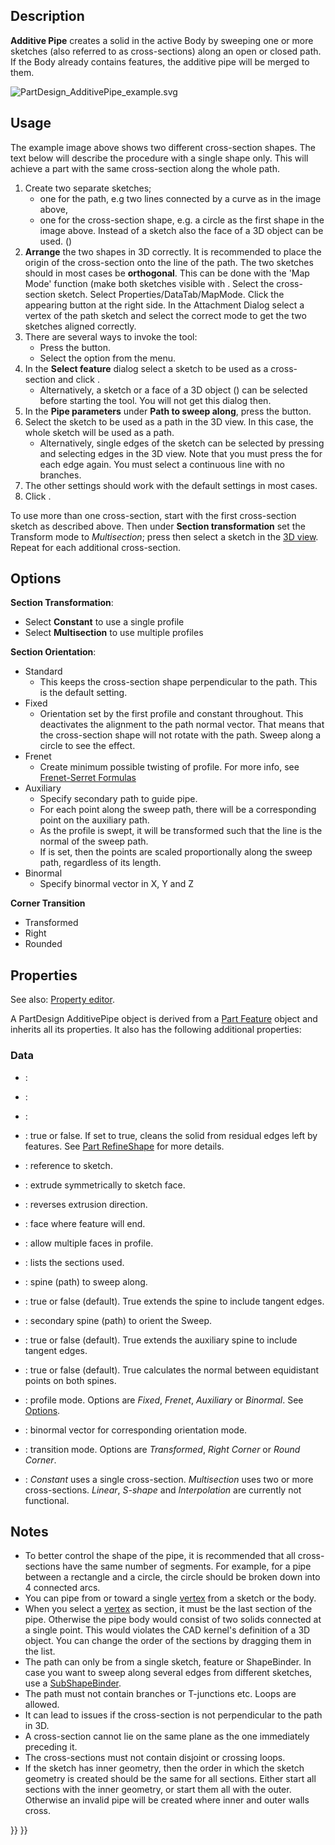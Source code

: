 <languages/>
<translate>

<!--T:13-->
{{Docnav
|[[PartDesign_AdditiveLoft|Additive loft]]
|[[PartDesign_AdditiveHelix|Additive helix]]
|[[PartDesign_Workbench|PartDesign]]
|IconL=PartDesign_AdditiveLoft.svg
|IconR=PartDesign_AdditiveHelix.svg
|IconC=Workbench_PartDesign.svg
}}

<!--T:1-->
{{GuiCommand
|Name=PartDesign AdditivePipe
|MenuLocation=Part Design → Create an additive feature → Additive pipe
|Workbenches=[[PartDesign_Workbench|PartDesign]]
|Version=0.17
|SeeAlso=[[PartDesign_AdditiveLoft|PartDesign AdditiveLoft]], [[PartDesign_SubtractivePipe|PartDesign SubtractivePipe]]
}}

==Description== <!--T:2-->

<!--T:3-->
'''Additive Pipe''' creates a solid in the active Body by sweeping one or more sketches (also referred to as cross-sections) along an open or closed path. If the Body already contains features, the additive pipe will be merged to them.

</translate>
[[File:PartDesign AdditivePipe example.svg|none]]
<translate>
<!--T:5-->
{{Caption|On the left: cross-sections (A) and (B) to be swept along path (C); resulting Additive pipe on the right.}}

==Usage== <!--T:18--> 

<!--T:6-->
The example image above shows two different cross-section shapes. The text below will describe the procedure with a single shape only. This will achieve a part with the same cross-section along the whole path.

<!--T:7-->
# Create two separate sketches;
#* one for the path, e.g two lines connected by a curve as in the image above,
#* one for the cross-section shape, e.g. a circle as the first shape in the image above. Instead of a sketch also the face of a 3D object can be used. ({{Version|0.20}})
# '''Arrange''' the two shapes in 3D correctly. It is recommended to place the origin of the cross-section onto the line of the path. The two sketches should in most cases be '''orthogonal'''. This can be done with the 'Map Mode' function (make both sketches visible with {{KEY|Space}}. Select the cross-section sketch. Select Properties/DataTab/MapMode. Click the appearing {{Button|...}} button at the right side. In the Attachment Dialog select a vertex of the path sketch and select the correct mode to get the two sketches aligned correctly. 
# There are several ways to invoke the tool:
#* Press the {{Button|[[Image:PartDesign_AdditivePipe.svg|16px]] [[PartDesign_AdditivePipe|Additive pipe]]}} button.
#* Select the {{MenuCommand|PartDesign → Create an additive feature → [[Image:PartDesign_AdditivePipe.svg|16px]] Additive pipe}} option from the menu.
# In the '''Select feature''' dialog select a sketch to be used as a cross-section and click {{Button|OK}}.
#* Alternatively, a sketch or a face of a 3D object ({{Version|0.20}}) can be selected before starting the tool. You will not get this dialog then.
# In the '''Pipe parameters''' under '''Path to sweep along''', press the {{Button|Object}} button.
# Select the sketch to be used as a path in the 3D view. In this case, the whole sketch will be used as a path.
#* Alternatively, single edges of the sketch can be selected by pressing {{Button|Add Edge}} and selecting edges in the 3D view. Note that you must press the {{Button|Add Edge}} for each edge again. You must select a continuous line with no branches.
# The other settings should work with the default settings in most cases.
# Click {{Button|OK}}.

<!--T:17-->
To use more than one cross-section, start with the first cross-section sketch as described above. Then under '''Section transformation''' set the Transform mode to ''Multisection''; press {{Button|Add Section}} then select a sketch in the [[3D view]]. Repeat for each additional cross-section.

==Options== <!--T:19--> 

<!--T:8-->
'''Section Transformation''': 
* Select '''Constant''' to use a single profile
* Select '''Multisection''' to use multiple profiles
'''Section Orientation''':
* Standard
** This keeps the cross-section shape perpendicular to the path. This is the default setting.
* Fixed
** Orientation set by the first profile and constant throughout. This deactivates the alignment to the path normal vector. That means that the cross-section shape will not rotate with the path. Sweep along a circle to see the effect.
* Frenet
** Create minimum possible twisting of profile. For more info, see [https://en.wikipedia.org/wiki/Frenet%E2%80%93Serret_formulas Frenet-Serret Formulas]
* Auxiliary
** Specify secondary path to guide pipe.
** For each point {{Emphasis|P}} along the sweep path, there will be a corresponding point {{Emphasis|Q}} on the auxiliary path.
** As the profile is swept, it will be transformed such that the {{Emphasis|PQ}} line is the normal of the sweep path.
** If {{Emphasis|Curvelinear equivalence}} is set, then the {{Emphasis|Q}} points are scaled proportionally along the sweep path, regardless of its length.
* Binormal
** Specify binormal vector in X, Y and Z
'''Corner Transition'''
* Transformed
* Right
* Rounded

==Properties== <!--T:9-->

<!--T:21-->
See also: [[Property_editor|Property editor]].

<!--T:22-->
A PartDesign AdditivePipe object is derived from a [[Part_Feature|Part Feature]] object and inherits all its properties. It also has the following additional properties:

===Data=== <!--T:23-->

<!--T:24-->
{{TitleProperty|Base}}

<!--T:25-->
* {{PropertyData|Add Sub Shape|PartShape|Hidden}}: 
* {{PropertyData|Base Feature|Link|Hidden}}: 
* {{PropertyData|_Body|LinkHidden|Hidden}}: 

<!--T:26-->
{{TitleProperty|Part Design}}

<!--T:27-->
* {{PropertyData|Refine}}: true or false. If set to true, cleans the solid from residual edges left by features. See [[Part RefineShape|Part RefineShape]] for more details.

<!--T:28-->
{{TitleProperty|Sketch Based}}

<!--T:29-->
* {{PropertyData|Profile|LinkSub}}: reference to sketch.
* {{PropertyData|Midplane|Bool}}: extrude symmetrically to sketch face.
* {{PropertyData|Reversed|Bool}}: reverses extrusion direction.
* {{PropertyData|Up To Face|LinkSub}}: face where feature will end.
* {{PropertyData|Allow Multi Face|Bool}}: allow multiple faces in profile.

<!--T:30-->
{{TitleProperty|Sweep}}

<!--T:31-->
* {{PropertyData|Sections|LinkSubList}}: lists the sections used.
* {{PropertyData|Spine|LinkSub}}: spine (path) to sweep along.
* {{PropertyData|Spine Tangent|Bool}}: true or false (default). True extends the spine to include tangent edges.
* {{PropertyData|Auxiliary Spine|LinkSub|Hidden}}: secondary spine (path) to orient the Sweep.
* {{PropertyData|Auxiliary Spine Tangent|Bool}}: true or false (default). True extends the auxiliary spine to include tangent edges.
* {{PropertyData|Auxiliary Curvelinear|Bool}}: true or false (default). True calculates the normal between equidistant points on both spines.
* {{PropertyData|Mode|Enumeration}}: profile mode. Options are ''Fixed'', ''Frenet'', ''Auxiliary'' or ''Binormal''. See [[#Options|Options]].
* {{PropertyData|Binormal|Vector}}: binormal vector for corresponding orientation mode.
* {{PropertyData|Transition|Enumeration}}: transition mode. Options are ''Transformed'', ''Right Corner'' or ''Round Corner''.
* {{PropertyData|Transformation|Enumeration}}: ''Constant'' uses a single cross-section. ''Multisection'' uses two or more cross-sections. ''Linear'', ''S-shape'' and ''Interpolation'' are currently not functional.

==Notes== <!--T:20-->

<!--T:12-->
* To better control the shape of the pipe, it is recommended that all cross-sections have the same number of segments. For example, for a pipe between a rectangle and a circle, the circle should be broken down into 4 connected arcs.
* You can pipe from or toward a single [[Glossary#V|vertex]] from a sketch or the body. {{Version|0.20}}
* When you select a [[Glossary#V|vertex]] as section, it must be the last section of the pipe. Otherwise the pipe body would consist of two solids connected at a single point. This would violates the CAD kernel's definition of a 3D object. You can change the order of the sections by dragging them in the list.
* The path can only be from a single sketch, feature or ShapeBinder. In case you want to sweep along several edges from different sketches, use a [[PartDesign_SubShapeBinder|SubShapeBinder]].
* The path must not contain branches or T-junctions etc. Loops are allowed.
* It can lead to issues if the cross-section is not perpendicular to the path in 3D.
* A cross-section cannot lie on the same plane as the one immediately preceding it.
* The cross-sections must not contain disjoint or crossing loops.
* If the sketch has inner geometry, then the order in which the sketch geometry is created should be the same for all sections. Either start all sections with the inner geometry, or start them all with the outer. Otherwise an invalid pipe will be created where inner and outer walls cross.


<!--T:14-->
{{Docnav
|[[PartDesign_AdditiveLoft|Additive loft]]
|[[PartDesign_AdditiveHelix|Additive helix]]
|[[PartDesign_Workbench|PartDesign]]
|IconL=PartDesign_AdditiveLoft.svg
|IconR=PartDesign_AdditiveHelix.svg
|IconC=Workbench_PartDesign.svg
}}

</translate>
{{PartDesign Tools navi{{#translation:}}}}
{{Userdocnavi{{#translation:}}}}